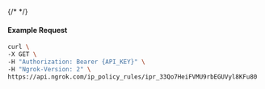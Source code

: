 {/* <!-- Code generated for API Clients. DO NOT EDIT. --> */}

#### Example Request
```bash
curl \
-X GET \
-H "Authorization: Bearer {API_KEY}" \
-H "Ngrok-Version: 2" \
https://api.ngrok.com/ip_policy_rules/ipr_33Qo7HeiFVMU9rbEGUVyl8KFu80
```